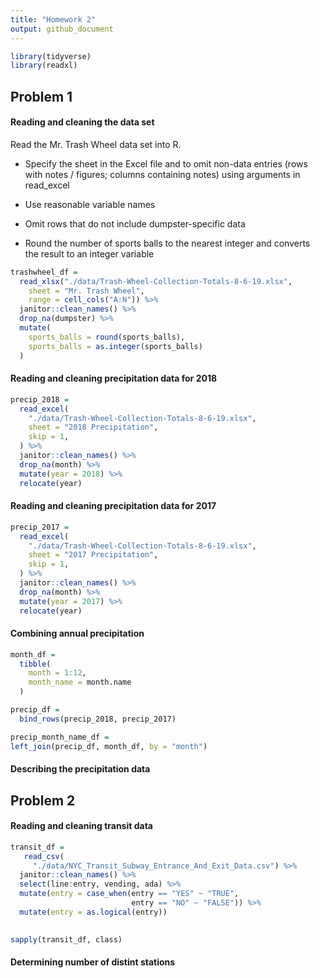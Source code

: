 ```yaml
---
title: "Homework 2"
output: github_document
---
```

```r
library(tidyverse)
library(readxl)
```

## Problem 1

#### Reading and cleaning the data set

Read the Mr. Trash Wheel data set into R.

- Specify the sheet in the Excel file and to omit non-data entries (rows with notes / figures; columns containing notes) using arguments in read_excel

- Use reasonable variable names

- Omit rows that do not include dumpster-specific data

- Round the number of sports balls to the nearest integer and converts the result to an integer variable 

```r
trashwheel_df =
  read_xlsx("./data/Trash-Wheel-Collection-Totals-8-6-19.xlsx",
    sheet = "Mr. Trash Wheel",
    range = cell_cols("A:N")) %>%
  janitor::clean_names() %>%
  drop_na(dumpster) %>%
  mutate(
    sports_balls = round(sports_balls),
    sports_balls = as.integer(sports_balls)
  )
```


#### Reading and cleaning precipitation data for 2018

```r
precip_2018 = 
  read_excel(
    "./data/Trash-Wheel-Collection-Totals-8-6-19.xlsx",
    sheet = "2018 Precipitation",
    skip = 1,
  ) %>%
  janitor::clean_names() %>%
  drop_na(month) %>%
  mutate(year = 2018) %>%
  relocate(year)
```


#### Reading and cleaning precipitation data for 2017
```r
precip_2017 = 
  read_excel(
    "./data/Trash-Wheel-Collection-Totals-8-6-19.xlsx",
    sheet = "2017 Precipitation",
    skip = 1,
  ) %>%
  janitor::clean_names() %>%
  drop_na(month) %>%
  mutate(year = 2017) %>%
  relocate(year)
```


#### Combining annual precipitation
```r
month_df = 
  tibble(
    month = 1:12,
    month_name = month.name
  )

precip_df = 
  bind_rows(precip_2018, precip_2017)

precip_month_name_df = 
left_join(precip_df, month_df, by = "month")
```


#### Describing the precipitation data



## Problem 2

#### Reading and cleaning transit data

```r
transit_df =
   read_csv(
     "./data/NYC_Transit_Subway_Entrance_And_Exit_Data.csv") %>%
  janitor::clean_names() %>%
  select(line:entry, vending, ada) %>%
  mutate(entry = case_when(entry == "YES" ~ "TRUE",
                           entry == "NO" ~ "FALSE")) %>%
  mutate(entry = as.logical(entry))

  
sapply(transit_df, class)
```

#### Determining number of distint stations
